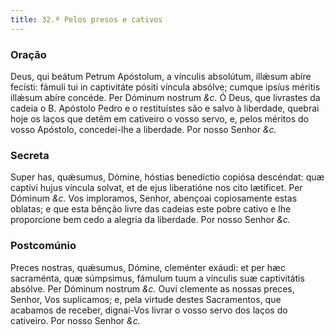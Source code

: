 ```yaml
---
title: 32.ª Pelos presos e cativos
---
```


### Oração

<div class="grid grid-cols-2 gap-5">
  <span class="text-justify">
    Deus, qui beátum Petrum Apóstolum, a vínculis absolútum, illǽsum abíre
    fecísti: fámuli tui in captivitáte pósiti víncula absólve; cumque ipsíus
    méritis illǽsum abíre concéde. Per Dóminum nostrum <em>&c.</em>
  </span>
  <span class="text-justify">
    Ó Deus, que livrastes da cadeia o B. Apóstolo Pedro e o restituístes são e
    salvo à liberdade, quebrai hoje os laços que detêm em cativeiro o vosso
    servo, e, pelos méritos do vosso Apóstolo, concedei-lhe a liberdade. Por
    nosso Senhor <em>&c.</em>
  </span>
</div>

### Secreta

<div class="grid grid-cols-2 gap-5">
  <span class="text-justify">
    Super has, quǽsumus, Dómine, hóstias benedíctio copiósa descéndat: quæ
    captívi hujus víncula solvat, et de ejus liberatióne nos cito lætíficet. Per
    Dóminum <em>&c.</em>
  </span>
  <span class="text-justify">
    Vos imploramos, Senhor, abençoai copiosamente estas oblatas; e que esta
    bênção livre das cadeias este pobre cativo e lhe proporcione bem cedo a
    alegria da liberdade. Por nosso Senhor <em>&c.</em>
  </span>
</div>

### Postcomúnio

<div class="grid grid-cols-2 gap-5">
  <span class="text-justify">
    Preces nostras, quǽsumus, Dómine, cleménter exáudi: et per hæc sacraménta,
    quæ súmpsimus, fámulum tuum a vínculis suæ captivitátis absólve. Per Dóminum
    nostrum <em>&c.</em>
  </span>
  <span class="text-justify">
    Ouvi clemente as nossas preces, Senhor, Vos suplicamos; e, pela virtude
    destes Sacramentos, que acabamos de receber, dignai-Vos livrar o vosso servo
    dos laços do cativeiro. Por nosso Senhor <em>&c.</em>
  </span>
</div>

